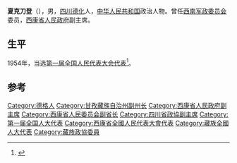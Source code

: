 '''夏克刀登'''（{{bd|1898年||1960年}}），男，[[四川|四川]][[德化|德化]]人，[[中华人民共和国|中华人民共和国]]政治人物。曾任[[西南军政委员会|西南军政委员会]]委员，[[西康省人民政府|西康省人民政府]]副主席。

== 生平 ==
1954年，当选[[第一届全国人民代表大会代表名单|第一届全国人民代表大会代表]]<ref>{{cite book|author=全国人民代表大会常务委员会办公厅|title=中华人民共和国第一届全国人民代表大会代表名单|year=1955年|publisher=全国人民代表大会常务委员会办公厅|url=http://book.ucdrs.superlib.net/views/specific/2929/bookDetail.jsp?dxNumber=000005772167&d=546843D0AE2464CD1C95896344A85614&fenlei=04070402|access-date=2015-01-27|archive-date=2019-01-24|archive-url=https://web.archive.org/web/20190124105450/http://book.ucdrs.superlib.net/views/specific/2929/bookDetail.jsp?dxNumber=000005772167&d=546843D0AE2464CD1C95896344A85614&fenlei=04070402|dead-url=no}}</ref>。

== 参考 ==
{{reflist}}

{{中国政治人物小作品}}

{{Authority control}}
{{DEFAULTSORT:S夏}}
[[Category:德格人|Category:德格人]]
[[Category:甘孜藏族自治州副州长|Category:甘孜藏族自治州副州长]]
[[Category:西康省人民政府副主席|Category:西康省人民政府副主席]]
[[Category:西康省人民委员会副省长|Category:西康省人民委员会副省长]]
[[Category:四川省政協副主席|Category:四川省政協副主席]]
[[Category:第一届全国人大代表|Category:第一届全国人大代表]]
[[Category:西康省全國人民代表大會代表|Category:西康省全國人民代表大會代表]]
[[Category:藏族全國人大代表|Category:藏族全國人大代表]]
[[Category:藏族政協委員|Category:藏族政協委員]]